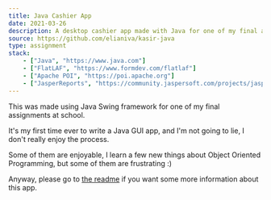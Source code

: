 ```yaml
---
title: Java Cashier App
date: 2021-03-26
description: A desktop cashier app made with Java for one of my final assignment
source: https://github.com/elianiva/kasir-java
type: assignment
stack:
    - ["Java", "https://www.java.com"]
    - ["FlatLAF", "https://www.formdev.com/flatlaf"]
    - ["Apache POI", "https://poi.apache.org"]
    - ["JasperReports", "https://community.jaspersoft.com/projects/jasperreports-library"]
---
```


This was made using Java Swing framework for one of my final assignments at school.

It's my first time ever to write a Java GUI app, and I'm not going to lie, I don't really enjoy the process.

Some of them are enjoyable, I learn a few new things about Object Oriented Programming, but some of them are frustrating :)

Anyway, please go to [the readme](https://github.com/elianiva/kasir-java/blob/tugas-akhir/README.md) if you want some more information about this app.
